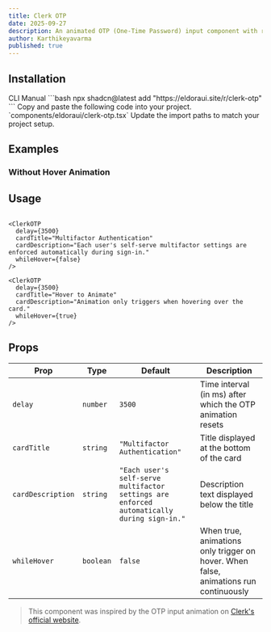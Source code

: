 ```yaml
---
title: Clerk OTP
date: 2025-09-27
description: An animated OTP (One-Time Password) input component with random digits, customizable delay, hover control, and card customization for authentication flows.
author: Karthikeyavarma
published: true
---
```


<ComponentPreview name="clerk-otp-demo" />

## Installation

<Tabs defaultValue="cli">
  <TabsList>
    <TabsTrigger value="cli">CLI</TabsTrigger>
    <TabsTrigger value="manual">Manual</TabsTrigger>
  </TabsList>
  <TabsContent value="cli">
    ```bash npx shadcn@latest add "https://eldoraui.site/r/clerk-otp" ```
  </TabsContent>
  <TabsContent value="manual">
    <Steps>
      <Step>Copy and paste the following code into your project.</Step>
      `components/eldoraui/clerk-otp.tsx`
      <ComponentSource name="clerk-otp" />
      <Step>Update the import paths to match your project setup.</Step>
    </Steps>
  </TabsContent>
</Tabs>

## Examples

### Without Hover Animation

<ComponentPreview name="clerk-otp-demo-2" />

## Usage

```tsx showLineNumbers
```

```tsx showLineNumbers
<ClerkOTP
  delay={3500}
  cardTitle="Multifactor Authentication"
  cardDescription="Each user's self-serve multifactor settings are enforced automatically during sign-in."
  whileHover={false}
/>
```

```tsx showLineNumbers
<ClerkOTP
  delay={3500}
  cardTitle="Hover to Animate"
  cardDescription="Animation only triggers when hovering over the card."
  whileHover={true}
/>
```

## Props

| Prop              | Type      | Default                                                                                                    | Description                                                |
| ----------------- | --------- | ---------------------------------------------------------------------------------------------------------- | ---------------------------------------------------------- |
| `delay`           | `number`  | `3500`                                                                                                     | Time interval (in ms) after which the OTP animation resets |
| `cardTitle`       | `string`  | `"Multifactor Authentication"`                                                                                          | Title displayed at the bottom of the card                  |
| `cardDescription` | `string`  | `"Each user's self-serve multifactor settings are enforced automatically during sign-in."` | Description text displayed below the title                 |
| `whileHover`         | `boolean` | `false`                                                                                                    | When true, animations only trigger on hover. When false, animations run continuously |

> This component was inspired by the OTP input animation on [Clerk's official website](https://clerk.com/).
